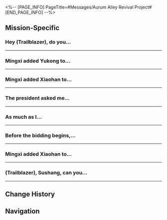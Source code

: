 <%-- [PAGE_INFO]
PageTitle=#Messages/Aurum Alley Revival Project#
[END_PAGE_INFO] --%>
{{Messages Infobox
|id           = 78
|image        = NPC Aurum Alley Revival Project Icon.png
|type         = Group
|participants = [[Mingxi]]; [[Sushang]]; [[Trailblazer]]; [[Xiaohan]]; [[Yukong]]
|faction      = Others
}}

==Mission-Specific==
===Hey (Trailblazer), do you...===
{{Messages
|start_condition = 
|text =
:'''Sushang:''' Hey (Trailblazer), do you still remember meeting the IPC rep at the docks?
:{Choice} I remember
::'''(Trailblazer):''' The one who wants you to apologize publicly and bark like a dog?
::'''Sushang:''' Yeah, that dirtbag
:{Choice} I don't remember
::'''(Trailblazer):''' Not really, you mean the IPC salesperson?
::'''Sushang:''' The one who tried to make me bark like a dog, remember?
:'''Mingxi:''' I heard there have been cases of goods being damaged during transportation in the last few days
:'''Mingxi:''' Is he the saboteur?
:'''Sushang:''' That's him. We caught him, and he's right here at the docks
:'''Mingxi:''' Be right over
:{Choice} Be right over
::'''(Trailblazer):''' Be right over
::'''(Trailblazer):''' [[File:Sticker PPG 07 Pom-Pom 05.png|80px]]
:{Choice} Heehee, I love watching drama unfold.
::'''(Trailblazer):''' [[File:Sticker PPG 03 Caelus 01.png|80px]] [[File:Sticker PPG 03 Stelle 01.png|80px]]
}}
----

===Mingxi added Yukong to...===
{{Messages
|start_condition = 
|text =
:{{DIcon|Warning}} Mingxi added Yukong to the group chat
:'''Mingxi:''' I added Madam Yukong
:'''Yukong:''' Oh, there's a group chat?
:'''Sushang:''' Welcome
:{Choice} Welcome, newcomer
::'''(Trailblazer):''' Welcome newcomer, please pay the membership fee
::'''Yukong:''' Thanks, go ahead and send me the fee
:{Choice} Darn it, a mod in the house!
::'''(Trailblazer):''' Shoot, the Sky-Faring Commission has entered the chat!
::'''Yukong:''' Did you do something wrong?
:'''Yukong:''' [[File:Sticker PPG 03 Yukong 01.png|80px]]
:'''Yukong:''' Don't worry, I don't usually look at group chats
:'''Yukong:''' Remember to go to Artistry Hardware
:'''Sushang:''' Yes Ma'am
:'''Mingxi:''' Yes Ma'am
:{Choice} Yes Ma'am
::'''(Trailblazer):''' Yes Ma'am
:{Choice} Be there in a sec
::'''(Trailblazer):''' Be there in a sec
:'''Yukong:''' This is not a work group chat, no need to be so formal
}}
----

===Mingxi added Xiaohan to...===
{{Messages
|start_condition = 
|text =
:{{DIcon|Warning}} Mingxi added Xiaohan to the group chat
:'''Mingxi:''' I added the young master
:'''Xiaohan:''' Hi guys
:'''Yukong:''' Fancy seeing you here in this chat
:'''Xiaohan:''' Madam Yukong, please don't tease me. You know I really want Aurum Alley to thrive
:'''Sushang:''' Welcome welcome!
:{Choice} Welcome, newcomer
::'''(Trailblazer):''' Welcome newcomer, please pay the membership fee
:{Choice} Last member gets kicked out
::'''(Trailblazer):''' This group follows a last-in-first-out policy, and we're going to kick 1 member now. I'm so happy to have met all of you. I will miss you, whoever it is
::'''Sushang:''' Alas, the cruelty of the Aurum Alley revival project!
::'''Mingxi:''' Stop horsing around, you two
:'''Mingxi:''' We will continue to push forward with Inventory Arrangement and Logistics Planning
:{Choice} [[File:Sticker PPG 07 Pom-Pom 05.png|80px]]
::'''(Trailblazer):''' [[File:Sticker PPG 07 Pom-Pom 05.png|80px]]
::'''Sushang:''' So dependable
:{Choice} [[File:Sticker PPG 07 Pom-Pom 02.png|80px]]
::'''(Trailblazer):''' [[File:Sticker PPG 07 Pom-Pom 02.png|80px]]
::'''Sushang:''' Stop crying, I'll help
:'''Mingxi:''' Basically, we need results, people! We gotta give the president a little wow factor from Aurum Alley
:'''Sushang:''' [[File:Sticker PPG 07 Pom-Pom 05.png|80px]]
:'''Xiaohan:''' [[File:Sticker PPG 07 Pom-Pom 05.png|80px]]
}}
----

===The president asked me...===
{{Messages
|start_condition = 
|text =
:'''Mingxi:''' The president asked me to plan a public meeting of the merchant guild!
:'''Xiaohan:''' In order to help defeat the old president, I prepared a little something. Where are we meeting?
:'''Sushang:''' O young master, so dependable
:'''Mingxi:''' Let's make it at the docks. Madam Yukong will be there today too
:'''Yukong:''' [[File:Sticker PPG 03 Yukong 01.png|80px]]
:'''Yukong:''' I won't choose sides, so do your best
:'''Mingxi:''' We will win the president over completely!
:'''Sushang:''' Say, the president will definitely show up today, right?
:'''Mingxi:''' Should be
:'''Sushang:''' Great, I wanna witness this
}}
----

===As much as I...===
{{Messages
|start_condition = 
|text =
:'''Xiaohan:''' As much as I appreciate spending time with you guys, I shall excuse myself from this group to avoid controversy
:'''Xiaohan:''' So for now, farewell!
:{{DIcon|Warning}} Xiaohan has left the group "Aurum Alley Revival Project"
:'''Yukong:''' [[File:Sticker PPG 03 Yukong 01.png|80px]]
:'''Yukong:''' Although you have different positions at the negotiation table, your goals are the same
:'''Yukong:''' Therefore, you should engage in a thorough debate to have a chance to supplement your own perspectives from each other's viewpoints
:'''Yukong:''' An open-minded perspective is more valuable than any singular viewpoint
:'''Mingxi:''' Yes ma'am
:{Choice} [[File:Sticker PPG 07 Pom-Pom 03.png|80px]]
::'''(Trailblazer):''' [[File:Sticker PPG 07 Pom-Pom 03.png|80px]]
:{Choice} [[File:Sticker PPG 07 Pom-Pom 05.png|80px]]
::'''(Trailblazer):''' [[File:Sticker PPG 07 Pom-Pom 05.png|80px]]
:{Choice} [[File:Sticker PPG 07 Pom-Pom 06.png|80px]]
::'''(Trailblazer):''' [[File:Sticker PPG 07 Pom-Pom 06.png|80px]]
}}
----

===Before the bidding begins,...===
{{Messages
|start_condition = 
|text =
:'''Mingxi:''' Before the bidding begins, there's something the president wants to tell us
:'''Sushang:''' Why does it feel like a BBEG situation?
:{Choice} What a long trip...
::'''(Trailblazer):''' What a long trip it has been! It really makes you feel all sorts of emotions looking back on how far we've come.
::'''Sushang:''' Too soon
::'''Mingxi:''' Wait till we've won
:{Choice} I'm going home to get married...
::'''(Trailblazer):''' When this battle is over, I'm going back to my homeland to get married
::'''Sushang:''' Stay alive
::'''Mingxi:''' Stay alive
:'''Mingxi:''' Oldies Depot, see you there
:'''Sushang:''' Kay
:{Choice} See you there
::'''(Trailblazer):''' See you there
:{Choice} I'll take my sweet time
::'''(Trailblazer):''' I'll take my sweet time
}}
----

===Mingxi added Xiaohan to...===
{{Messages
|start_condition = 
|text =
:{{DIcon|Warning}} Mingxi added Xiaohan to the group chat
:'''Mingxi:''' I added the young master again
:'''Xiaohan:''' Ohai
:'''Mingxi:''' The bids resulted a while back
:'''Mingxi:''' I received news from the Sky-Faring Commission. We got it
:'''Sushang:''' Wow
:'''Yukong:''' Wow
:{Choice} Wow
::'''(Trailblazer):''' Wow
:{Choice} Didn't see that coming
::'''(Trailblazer):''' Didn't see that coming
:'''Mingxi:''' The merchant guild will continue to manage the Aurum Alley commercial district
:'''Xiaohan:''' You could've said all that before adding me to the group
:'''Xiaohan:''' We lost to you
:{Choice} We won!?
::'''(Trailblazer):''' We won? Unbelievable
::'''Sushang:''' Is it true, Madam Yukong?
:{Choice} Thank Madam Yukong! Quickly!
::'''(Trailblazer):''' Say "thank you" to Madam Yukong, quickly!
:'''Yukong:''' This is the result from the Sky-Faring Commission's evaluation panel, I was not involved.
:'''Yukong:''' [[File:Sticker PPG 07 Pom-Pom 04.png|80px]]
:'''Sushang:''' Yippeeee!
:'''Sushang:''' Don't be sad, young master
:'''Xiaohan:''' *sob*
:'''Mingxi:''' One more thing, the Exalting Sanctum branch of the IPC will join the guild as a retailer
:{Choice} The IPC counts!?
::'''(Trailblazer):''' The IPC is such a huge franchise. It counts as a retailer?
:{Choice} In that case...
::'''(Trailblazer):''' In that case, doesn't that mean Xiaohan is also part of the guild?
:'''Xiaohan:''' As the regional manager of the corporation, I already had plans to establish connections with the local business community
:'''Xiaohan:''' In the future, I kindly request your assistance to work together in rejuvenating Aurum Alley
:'''Mingxi:''' Oh. (Trailblazer), Sushang, can you come to the docks?
:'''Mingxi:''' I have something to tell you
:'''Sushang:''' Sure, on my way
:{Choice} Be there right away
::'''(Trailblazer):''' I'll be right there
:{Choice} Imma legit be late
::'''(Trailblazer):''' Imma legit be late
}}
----

===(Trailblazer), Sushang, can you...===
{{Messages
|start_condition = 
|text =
:'''Mingxi:''' (Trailblazer), Sushang, can you come to the dock?
}}
----

==Change History==
{{Change History|1.3}}

==Navigation==
{{Messages Navbox}}